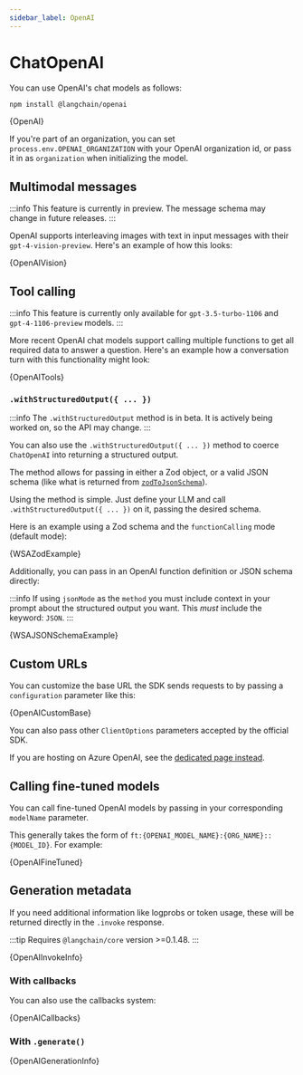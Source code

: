 ```yaml
---
sidebar_label: OpenAI
---
```



# ChatOpenAI

You can use OpenAI's chat models as follows:



<IntegrationInstallTooltip></IntegrationInstallTooltip>

```bash npm2yarn
npm install @langchain/openai
```

<CodeBlock language="typescript">{OpenAI}</CodeBlock>

If you're part of an organization, you can set `process.env.OPENAI_ORGANIZATION` with your OpenAI organization id, or pass it in as `organization` when
initializing the model.

## Multimodal messages

:::info
This feature is currently in preview. The message schema may change in future releases.
:::

OpenAI supports interleaving images with text in input messages with their `gpt-4-vision-preview`. Here's an example of how this looks:


<CodeBlock language="typescript">{OpenAIVision}</CodeBlock>

## Tool calling

:::info
This feature is currently only available for `gpt-3.5-turbo-1106` and `gpt-4-1106-preview` models.
:::

More recent OpenAI chat models support calling multiple functions to get all required data to answer a question.
Here's an example how a conversation turn with this functionality might look:


<CodeBlock language="typescript">{OpenAITools}</CodeBlock>

### `.withStructuredOutput({ ... })`

:::info
The `.withStructuredOutput` method is in beta. It is actively being worked on, so the API may change.
:::

You can also use the `.withStructuredOutput({ ... })` method to coerce `ChatOpenAI` into returning a structured output.

The method allows for passing in either a Zod object, or a valid JSON schema (like what is returned from [`zodToJsonSchema`](https://www.npmjs.com/package/zod-to-json-schema)).

Using the method is simple. Just define your LLM and call `.withStructuredOutput({ ... })` on it, passing the desired schema.

Here is an example using a Zod schema and the `functionCalling` mode (default mode):


<CodeBlock language="typescript">{WSAZodExample}</CodeBlock>

Additionally, you can pass in an OpenAI function definition or JSON schema directly:

:::info
If using `jsonMode` as the `method` you must include context in your prompt about the structured output you want. This _must_ include the keyword: `JSON`.
:::


<CodeBlock language="typescript">{WSAJSONSchemaExample}</CodeBlock>

## Custom URLs

You can customize the base URL the SDK sends requests to by passing a `configuration` parameter like this:


<CodeBlock language="typescript">{OpenAICustomBase}</CodeBlock>

You can also pass other `ClientOptions` parameters accepted by the official SDK.

If you are hosting on Azure OpenAI, see the [dedicated page instead](/docs/integrations/chat/azure).

## Calling fine-tuned models

You can call fine-tuned OpenAI models by passing in your corresponding `modelName` parameter.

This generally takes the form of `ft:{OPENAI_MODEL_NAME}:{ORG_NAME}::{MODEL_ID}`. For example:


<CodeBlock language="typescript">{OpenAIFineTuned}</CodeBlock>

## Generation metadata

If you need additional information like logprobs or token usage, these will be returned directly in the `.invoke` response.

:::tip
Requires `@langchain/core` version >=0.1.48.
:::


<CodeBlock language="typescript">{OpenAIInvokeInfo}</CodeBlock>

### With callbacks

You can also use the callbacks system:

<CodeBlock language="typescript">{OpenAICallbacks}</CodeBlock>

### With `.generate()`

<CodeBlock language="typescript">{OpenAIGenerationInfo}</CodeBlock>
